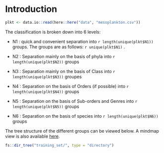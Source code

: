 # Introduction

```r
plkt <- data.io::read(here::here("data", "mesoplankton.csv"))
```

The classification is broken down into 6 levels:

-   N1 : quick and convenient separation into `r length(unique(plkt$N1))` groups. The groups are as follows: `r unique(plkt$N1)` .

-   N2 : Separation mainly on the basis of phyla into `r length(unique(plkt$N2))` groups

-   N3 : Separation mainly on the basis of Class into `r length(unique(plkt$N3))` groupes

-   N4 : Separation on the basis of Orders (if possible) into `r length(unique(plkt$N4))` groups

-   N5 : Separation on the basis of Sub-orders and Genres into `r length(unique(plkt$N5))` groups

-   N6 : Separation on the basis of species into `r length(unique(plkt$N6))` groups

The tree structure of the different groups can be viewed below. A mindmap view is also available [here](https://coggle.it/diagram/XniwI-MesP8BdYNn/t/mesoplankton/46c9eaed5e2a5c6a3292935cfdb71acaf585976bef9c390b482e2f473c587862?present=1).

```r
fs::dir_tree("training_set/", type = "directory")
```
